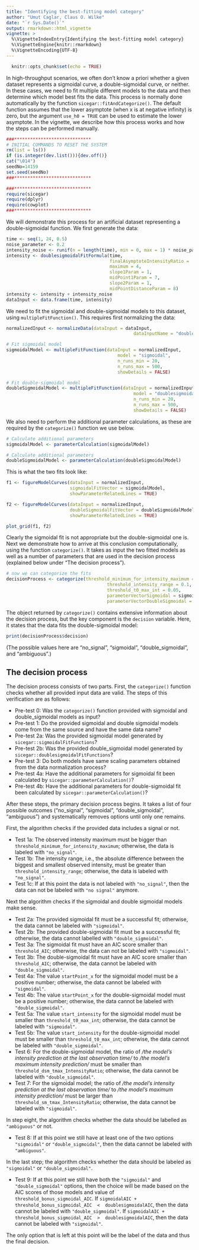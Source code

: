 ```yaml
---
title: "Identifying the best-fitting model category"
author: "Umut Caglar, Claus O. Wilke"
date: "`r Sys.Date()`"
output: rmarkdown::html_vignette
vignette: >
  %\VignetteIndexEntry{Identifying the best-fitting model category}
  %\VignetteEngine{knitr::rmarkdown}
  %\VignetteEncoding{UTF-8}
---
```

  
```r
  knitr::opts_chunk$set(echo = TRUE)
```

In high-throughput scenarios, we often don't know a priori whether a given dataset represents a sigmoidal curve, a double-sigmoidal curve, or neither.
In these cases, we need to fit multiple different models to the data and then determine which model best fits the data.
This process is normally done automatically by the function `sicegar::fitAndCategorize()`.
The default function assumes that the lower asymptote (when x is at negative infinity) is zero, but the argument `use_h0 = TRUE` can be used to estimate the lower asymptote.
In the vignette, we describe how this process works and how the steps can be performed manually.

```r

###*****************************
# INITIAL COMMANDS TO RESET THE SYSTEM
rm(list = ls())
if (is.integer(dev.list())){dev.off()}
cat("\014")
seedNo=14159
set.seed(seedNo)
###*****************************

###*****************************
require(sicegar)
require(dplyr)
require(cowplot)
###*****************************
```

We will demonstrate this process for an artificial dataset representing a double-sigmoidal function. We first generate the data:

```r
time <- seq(1, 24, 0.5)
noise_parameter <- 0.2
intensity_noise <- runif(n = length(time), min = 0, max = 1) * noise_parameter
intensity <- doublesigmoidalFitFormula(time,
                                       finalAsymptoteIntensityRatio = .3,
                                       maximum = 4,
                                       slope1Param = 1,
                                       midPoint1Param = 7,
                                       slope2Param = 1,
                                       midPointDistanceParam = 8)
intensity <- intensity + intensity_noise
dataInput <- data.frame(time, intensity)
```

We need to fit the sigmoidal and double-sigmoidal models to this dataset, using `multipleFitFunction()`. This requires first normalizing the data:
```r
normalizedInput <- normalizeData(dataInput = dataInput, 
                                                dataInputName = "doubleSigmoidalSample")

# Fit sigmoidal model
sigmoidalModel <- multipleFitFunction(dataInput = normalizedInput,
                                          model = "sigmoidal",
                                          n_runs_min = 20,
                                          n_runs_max = 500,
                                          showDetails = FALSE)

# Fit double-sigmoidal model
doubleSigmoidalModel <- multipleFitFunction(dataInput = normalizedInput,
                                                model = "doublesigmoidal",
                                                n_runs_min = 20,
                                                n_runs_max = 500,
                                                showDetails = FALSE)
```

We also need to perform the additional parameter calculations, as these are required by the `categorize()` function we use below.

```r
# Calculate additional parameters
sigmoidalModel <- parameterCalculation(sigmoidalModel)

# Calculate additional parameters
doubleSigmoidalModel <- parameterCalculation(doubleSigmoidalModel)
```

This is what the two fits look like:
```r
f1 <- figureModelCurves(dataInput = normalizedInput,
                        sigmoidalFitVector = sigmoidalModel,
                        showParameterRelatedLines = TRUE)

f2 <- figureModelCurves(dataInput = normalizedInput,
                        doubleSigmoidalFitVector = doubleSigmoidalModel,
                        showParameterRelatedLines = TRUE)

plot_grid(f1, f2)
```

Clearly the sigmoidal fit is not appropriate but the double-sigmoidal one is. Next we demonstrate how to arrive at this conclusion computationally, using the function `categorize()`. It takes as input the two fitted models as well as a number of parameters that are used in the decision process (explained below under "The decision process").


```r
# now we can categorize the fits
decisionProcess <- categorize(threshold_minimum_for_intensity_maximum = 0.3,
                                      threshold_intensity_range = 0.1,
                                      threshold_t0_max_int = 0.05,
                                      parameterVectorSigmoidal = sigmoidalModel,
                                      parameterVectorDoubleSigmoidal = doubleSigmoidalModel)
```

The object returned by `categorize()` contains extensive information about the decision process, but the key component is the `decision` variable. Here, it states that the data fits the double-sigmoidal model:
```r
print(decisionProcess$decision)
```
(The possible values here are "no_signal", "sigmoidal", "double_sigmoidal", and "ambiguous".)

## The decision process

The decision process consists of two parts. First, the `categorize()` function checks whether all provided input data are valid. The steps of this verification are as follows:

* Pre-test 0: Was the `categorize()` function provided with sigmoidal and double_sigmoidal models as input?
* Pre-test 1: Do the provided sigmoidal and double sigmoidal models come from the same source and have the same data name?
* Pre-test 2a: Was the provided sigmoidal model generated by `sicegar::sigmoidalFitFunctions`?
* Pre-test 2b: Was the provided double_sigmoidal model generated by `sicegar::doublesigmoidalFitFunctions`?
* Pre-test 3: Do both models have same scaling parameters obtained from the data normalization process?
* Pre-test 4a: Have the additional parameters for sigmoidal fit been calculated by `sicegar::parameterCalculation()`?
* Pre-test 4b: Have the additional parameters for double-sigmoidal fit been calculated by `sicegar::parameterCalculation()`?

After these steps, the primary decision process begins. It takes a list of four possible outcomes ("no_signal", "sigmoidal", "double_sigmoidal", "ambiguous") and systematically removes options until only one remains.

First, the algorithm checks if the provided data includes a signal or not.

* Test 1a: The observed intensity maximum must be bigger than `threshold_minimum_for_intensity_maximum`; otherwise, the data is labeled with `"no_signal"`.
* Test 1b: The intensity range, i.e., the absolute difference between the biggest and smallest observed intensity, must be greater than `threshold_intensity_range`; otherwise, the data is labeled with `"no_signal"`.
* Test 1c: If at this point the data is not labeled with `"no_signal"`, then the data can not be labeled with `"no signal"` anymore.

Next the algorithm checks if the sigmoidal and double sigmoidal models make sense.

* Test 2a: The provided sigmoidal fit must be a successful fit; otherwise, the data cannot be labeled with `"sigmoidal"`.
* Test 2b: The provided double-sigmoidal fit must be a successful fit; otherwise, the data cannot labelled with `"double_sigmoidal"`.
* Test 3a: The sigmoidal fit must have an AIC score smaller than `threshold_AIC`; otherwise, the data can not be labeled with `"sigmoidal"`.
* Test 3b: The double-sigmoidal fit must have an AIC score smaller than `threshold_AIC`; otherwise, the data cannot be labeled with `"double_sigmoidal"`.
* Test 4a: The value `startPoint_x` for the sigmoidal model must be a positive number; otherwise, the data cannot be labeled with `"sigmoidal"`.
* Test 4b: The value `startPoint_x` for the double-sigmoidal model must be a positive number; otherwise, the data cannot be labeled with `"double_sigmoidal"`.
* Test 5a: The value `start_intensity` for the sigmoidal model must be smaller than `threshold_t0_max_int`; otherwise, the data cannot be labeled with `"sigmoidal"`.
* Test 5b: The value `start_intensity` for the double-sigmoidal model must be smaller than `threshold_t0_max_int`; otherwise, the data cannot be labeled with `"double_sigmoidal"`.
* Test 6: For the double-sigmoidal model, the ratio of _/the model's intensity prediction at the last observation time/_ to _/the model's maximum intensity prediction/_ must be smaller than `threshold_dsm_tmax_IntensityRatio`; otherwise, the data cannot be labeled with `"double_sigmoidal"`.
* Test 7: For the sigmoidal model; the ratio of _/the model's intensity prediction at the last observation time/_ to _/the model's maximum intensity prediction/_ must be larger than `threshold_sm_tmax_IntensityRatio`; otherwise, the data cannot be labeled with `"sigmoidal"`.

In step eight, the algorithm checks whether the data should be labelled as `"ambiguous"` or not.

* Test 8: If at this point we still have at least one of the two options `"sigmoidal"` or `"double_sigmoidal"`, then the data cannot be labeled with `"ambiguous"`.

In the last step; the algorithm checks whether the data should be labeled as `"sigmoidal"` or `"double_sigmoidal"`.

* Test 9: If at this point we still have both the `"sigmoidal"` and `"double_sigmoidal"` options, then the choice will be made based on the AIC scores of those models and value of `threshold_bonus_sigmoidal_AIC`. If `sigmoidalAIC + threshold_bonus_sigmoidal_AIC  <  doublesigmoidalAIC`, then the data cannot be labeled with `"double_sigmoidal"`. If `sigmoidalAIC + threshold_bonus_sigmoidal_AIC  >  doublesigmoidalAIC`, then the data cannot be labeled with `"sigmoidal"`.

The only option that is left at this point will be the label of the data and thus the final decision.



